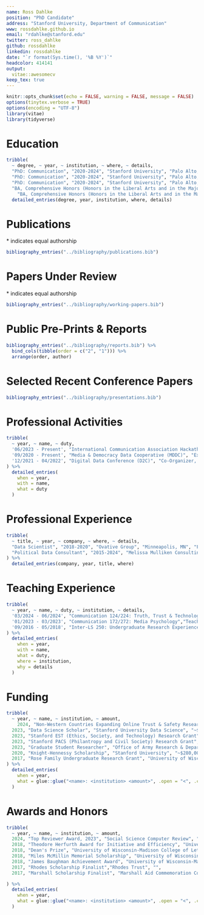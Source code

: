 ```yaml
---
name: Ross Dahlke
position: "PhD Candidate"
address: "Stanford University, Department of Communication"
www: rossdahlke.github.io
email: "rdahlke@stanford.edu"
twitter: ross_dahlke
github: rossdahlke
linkedin: rossdahlke
date: "`r format(Sys.time(), '%B %Y')`"
headcolor: 414141
output: 
  vitae::awesomecv
keep_tex: true
---
```


```r
knitr::opts_chunk$set(echo = FALSE, warning = FALSE, message = FALSE)
options(tinytex.verbose = TRUE)
options(encoding = "UTF-8")
library(vitae)
library(tidyverse)
```

# Education

```r
tribble(
  ~ degree, ~ year, ~ institution, ~ where, ~ details,
  "PhD: Communication", "2020-2024", "Stanford University", "Palo Alto, CA", "Advisor: Jeffrey T. Hancock, Committee: Jennifer Pan, Nilam Ram",
  "PhD: Communication", "2020-2024", "Stanford University", "Palo Alto, CA", "Data Science Scholar, Stanford Data Science Program",
  "PhD: Communication", "2020-2024", "Stanford University", "Palo Alto, CA", "Knight-Hennessy Scholar",
  "BA, Comprehensive Honors (Honors in the Liberal Arts and in the Major) Journalism & Mass Communication; Political Science", "2014-2018", "University of Wisconsin-Madison", "Madison, WI", "Theodore Herfurth Award for top undergraduate male student",
    "BA, Comprehensive Honors (Honors in the Liberal Arts and in the Major) Journalism & Mass Communication; Political Science", "2014-2018", "University of Wisconsin-Madison", "Madison, WI", "College of Letters & Science Dean's Prize awarded to three students") %>% 
  detailed_entries(degree, year, institution, where, details)
```

# Publications

\* indicates equal authorship

```r
bibliography_entries("../bibliography/publications.bib")
```

# Papers Under Review

\* indicates equal authorship

```r
bibliography_entries("../bibliography/working-papers.bib") 
```

\newpage

# Public Pre-Prints & Reports

```r
bibliography_entries("../bibliography/reports.bib") %>% 
  bind_cols(tibble(order = c("2", "1"))) %>% 
  arrange(order, author)
```

# Selected Recent Conference Papers 

```r
bibliography_entries("../bibliography/presentations.bib")
```

# Professional Activities

```r
tribble(
  ~ year, ~ name, ~ duty, 
  '06/2023 - Present', "International Communication Association Hackathon","Co-Organizer and Social Media Coordinator, https://www.hackingcommsci.org/", 
  '09/2020 - Present', "Media & Democracy Data Cooperative (MDDC)", "Executive Board Member and Social Media Coordinator, https://mddatacoop.org/",
  '12/2021 - 04/2022', "Digital Data Conference (D2C)", "Co-Organizer, https://mediaengagement.org/event/digital-data-conference/",
) %>% 
  detailed_entries(
    when = year,
    with = name, 
    what = duty
  )
```

# Professional Experience

```r
tribble(
  ~ title, ~ year, ~ company, ~ where, ~ details,
  "Data Scientist", "2018-2020", "Ovative Group", "Minneapolis, MN", "Full-stack Data Scientist coding in R, Python and SQL to build tools measure the causal mechanisms of digital media exposure on online and offline sales for brands such as UnitedHealth Group, Facebook Marketplace and Coach Bags",
  "Political Data Consultant", "2015-2024", "Melissa Mulliken Consulting", "Madison, WI", "Built predictive models of voters for political campaigns using survey and voter contact data for state-wide, judicial, and municipal political campaigns using machine learning in R and Python. Models were used to allocate campaign budget, prioritize advertising audiences, and make strategic campaign decisions"
) %>% 
  detailed_entries(company, year, title, where)
```

\newpage

# Teaching Experience

```r
tribble(
  ~ year, ~ name, ~ duty, ~ institution, ~ details,
  '03/2024 - 06/2024', "Communication 124/224: Truth, Trust & Technology","Teaching Assistant", "Stanford University", "Co-developed hands-on `Research in the Wild' assignments that have students analyze data with and integrate generative AI into their daily lives to understand how AI is changing trust and conceptions of truth.",
  '01/2023 - 03/2023', "Communication 172/272: Media Psychology","Teaching Assistant", "Stanford University", "Developed lecture and lab assignment using prompt engineering with generative AI (text and image) to generate creative media.",
  '09/2016 - 05/2018', "Inter-LS 250: Undergraduate Research Experience", "Teaching Fellow", "University of Wisconsin-Madison", "Co-led seminar of 16 underclassmen in weekly research seminar, developing and executing syllabus aimed at teaching students about research and the public good, current events in research, and presentation skills." 
) %>% 
  detailed_entries(
    when = year,
    with = name, 
    what = duty,
    where = institution,
    why = details
  )
```

# Funding
```r
tribble(
  ~ year, ~ name, ~ institution, ~ amount,
    2024, "Non-Western Countries Expanding Online Trust & Safety Research Grant", "Stanford Cyber Policy Center", "$15,000",
  2023, "Data Science Scholar", "Stanford University Data Science", "~$93,000",
  2023, "Stanford EST (Ethics, Society, and Technology) Research Grant", "Stanford University", "$25,000",
  2023, "Stanford PACS (Philantropy and Civil Society) Research Grant", "Stanford University", "$3,000",
  2023, "Graduate Student Researcher", "Office of Army Research & Department of Defense Multidisciplinary University Research Initiative Grant (MURI): Multi-Modal Network Information Dynamics Group", "",
  2020, "Knight-Hennessy Scholarship", "Stanford University", "~$280,000",
  2017, "Rose Family Undergraduate Research Grant", "University of Wisconsin-Madison Elections Research Center", "$5,000"
) %>% 
  detailed_entries(
    when = year,
    what = glue::glue("<name>: <institution> <amount>", .open = "<", .close = ">")
  )
```

# Awards and Honors
```r
tribble(
  ~ year, ~ name, ~ institution, ~ amount,
  2024, "Top Reviewer Award, 2023", "Social Science Computer Review", "",
  2018, "Theodore Herfurth Award for Initiative and Efficiency", "University of Wisconsin-Madison", "",
  2018, "Dean's Prize", "University of Wisconsin-Madison College of Letters & Science", "",
  2018, "Miles McMillin Memorial Scholarship", "University of Wisconsin-Madison School of Journalism & Mass Communication", "",
  2018, "James Baughman Achievement Award", "University of Wisconsin-Madison School of Journalism & Mass Communication", "",
  2017, "Rhodes Scholarship Finalist","Rhodes Trust", "",
  2017, "Marshall Scholarship Finalist", "Marshall Aid Commemoration Commission", "",

) %>% 
  detailed_entries(
    when = year,
    what = glue::glue("<name>: <institution> <amount>", .open = "<", .close = ">")
  )
```

